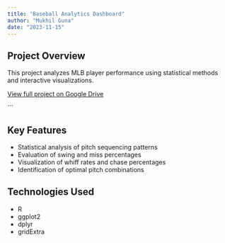 ```yaml
---
title: "Baseball Analytics Dashboard"
author: "Mukhil Guna"
date: "2023-11-15"
---
```


## Project Overview

This project analyzes MLB player performance using statistical methods and interactive visualizations.

<!-- Full project content temporarily removed for GitHub push -->
<!-- Will be restored in future updates -->

[View full project on Google Drive](https://drive.google.com/...) <!-- Add a link if you have one -->

```

## Key Features

- Statistical analysis of pitch sequencing patterns
- Evaluation of swing and miss percentages
- Visualization of whiff rates and chase percentages
- Identification of optimal pitch combinations

## Technologies Used

- R
- ggplot2
- dplyr
- gridExtra